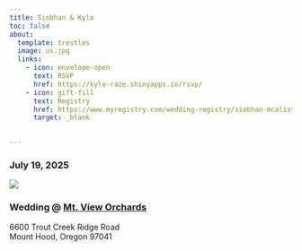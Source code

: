 ```yaml
---
title: Siobhan & Kyle
toc: false
about:
  template: trestles
  image: us.jpg
  links:
    - icon: envelope-open
      text: RSVP
      href: https://kyle-raze.shinyapps.io/rsvp/
    - icon: gift-fill
      text: Registry
      href: https://www.myregistry.com/wedding-registry/siobhan-mcalister-washington-dc/4742219/giftlist
      target: _blank

      
---
```


### **July 19, 2025**

![](mt_view_orchards.jpg)

### Wedding @ [Mt. View Orchards](https://www.mtvieworchardsweddings.com/)

6600 Trout Creek Ridge Road <br> Mount Hood, Oregon 97041